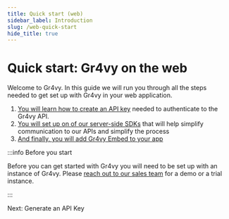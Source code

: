 ```yaml
---
title: Quick start (web)
sidebar_label: Introduction
slug: /web-quick-start
hide_title: true
---
```



<h1 className="flex flex-col self-center justify-center text-center rounded h-32 p-2 mb-8 text-white text-5xl bg-primary-500 ">
  Quick start: Gr4vy on the web
</h1>

Welcome to Gr4vy. In this guide we will run you through all the steps needed to
get set up with Gr4vy in your web application.

1. [You will learn how to create an API key][1] needed to authenticate to the
   Gr4vy API.
2. [You will set up on of our server-side SDKs][2] that will help simplify
   communication to our APIs and simplify the process
3. [And finally, you will add Gr4vy Embed to your app][3]

:::info Before you start

Before you can get started with Gr4vy you will need to be set up with an
instance of Gr4vy. Please [reach out to our sales team](https://gr4vy.com) for a
demo or a trial instance.

:::

<Next to="/guides/web-quick-start/generate-key">Next: Generate an API Key</Next>

[1]: /guides/web-quick-start/generate-key
[2]: /guides/web-quick-start/sdks
[3]: /guides/web-quick-start/embed
